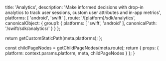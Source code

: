 
  title: 'Analytics',
  description: 'Make informed decisions with drop-in analytics to track user sessions, custom user attributes and in-app metrics',
  platforms: [
    'android',
    'swift'
  ],
  route: '/[platform]/sdk/analytics',
  canonicalObject: {
    group1: {
      platforms: [
        'swift',
        'android'
      ],
      canonicalPath: '/swift/sdk/analytics/'
    }
  }
};

  return getCustomStaticPath(meta.platforms);
};

  const childPageNodes = getChildPageNodes(meta.route);
  return {
    props: {
      platform: context.params.platform,
      meta,
      childPageNodes
    }
  };
}

<Overview childPageNodes={props.childPageNodes} />

